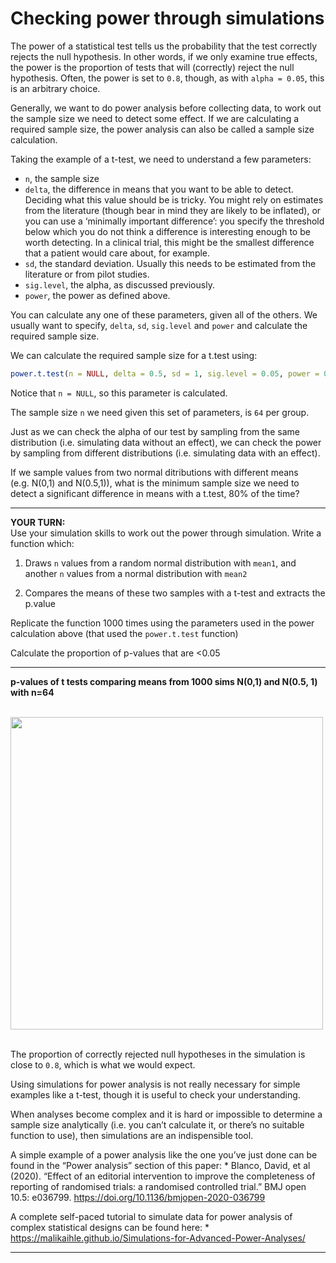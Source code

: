 # Checking power through simulations

The power of a statistical test tells us the probability that the test correctly rejects the null hypothesis. In other words, if we only examine true effects, the power is the proportion of tests that will (correctly) reject the null hypothesis. Often, the power is set to `0.8`, though, as with `alpha = 0.05`, this is an arbitrary choice. 

Generally, we want to do power analysis before collecting data, to work out the sample size we need to detect some effect. If we are calculating a required sample size, the power analysis can also be called a sample size calculation. 

Taking the example of a t-test, we need to understand a few parameters:

* `n`, the sample size
* `delta`, the difference in means that you want to be able to detect. Deciding what this value should be is tricky. You might rely on estimates from the literature (though bear in mind they are likely to be inflated), or you can use a 'minimally important difference': you specify the threshold below which you do not think a difference is interesting enough to be worth detecting. In a clinical trial, this might be the smallest difference that a patient would care about, for example. 
* `sd`, the standard deviation. Usually this needs to be estimated from the literature or from pilot studies. 
* `sig.level`, the alpha, as discussed previously. 
* `power`, the power as defined above.

You can calculate any one of these parameters, given all of the others. We usually want to specify, `delta`, `sd`, `sig.level` and `power` and calculate the required sample size.

We can calculate the required sample size for a t.test using:

```r
power.t.test(n = NULL, delta = 0.5, sd = 1, sig.level = 0.05, power = 0.8)
```

Notice that `n = NULL`, so this parameter is calculated. 

The sample size `n` we need given this set of parameters, is `64` per group.


Just as we can check the alpha of our test by sampling from the same distribution (i.e. simulating data without an effect), we can check the power by sampling from different distributions (i.e. simulating data with an effect).

If we sample values from two normal ditributions with different means (e.g. N(0,1) and N(0.5,1)), what is the minimum sample size we need to detect a significant difference in means with a t.test, 80% of the time?

***

**YOUR TURN:**  
Use your simulation skills to work out the power through simulation.
Write a function which:

1. Draws `n` values from a random normal distribution with `mean1`, and another `n` values from a normal distribution with `mean2`

2. Compares the means of these two samples with a t-test and extracts the p.value

Replicate the function 1000 times using the parameters used in the power calculation above (that used the `power.t.test` function)

Calculate the proportion of p-values that are <0.05

***

**p-values of t tests comparing means from 1000 sims N(0,1) and N(0.5, 1) with n=64**  

<br/>
<img src="../assets/hist-power.png" width="500">  
<br/>

The proportion of correctly rejected null hypotheses in the simulation is close to `0.8`, which is what we would expect. 

Using simulations for power analysis is not really necessary for simple examples like a t-test, though it is useful to check your understanding. 

When analyses become complex and it is hard or impossible to determine a sample size analytically (i.e. you can't calculate it, or there's no suitable function to use), then simulations are an indispensible tool.

A simple example of a power analysis like the one you've just done can be found in the "Power analysis" section of this paper:
* Blanco, David, et al (2020). "Effect of an editorial intervention to improve the completeness of reporting of randomised trials: a randomised controlled trial." BMJ open 10.5: e036799. <a href="https://doi.org/10.1136/bmjopen-2020-036799" target="_blank">https://doi.org/10.1136/bmjopen-2020-036799</a>

A complete self-paced tutorial to simulate data for power analysis of complex statistical designs can be found here:
* <a href="https://malikaihle.github.io/Simulations-for-Advanced-Power-Analyses/" target="_blank">https://malikaihle.github.io/Simulations-for-Advanced-Power-Analyses/</a> 

***



